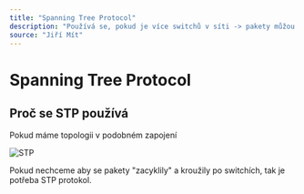 ```yaml
---
title: "Spanning Tree Protocol"
description: "Používá se, pokud je více switchů v síti -> pakety můžou kroužit po switchích"
source: "Jiří Mít"
---
```


# Spanning Tree Protocol

## Proč se STP používá
Pokud máme topologii v podobném zapojení

![STP](./img/spanning-tree.png)

Pokud nechceme aby se pakety "zacyklily" a kroužily po switchích, tak je potřeba STP protokol.